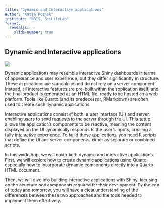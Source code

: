 ```yaml
---
title: "Dynamic and Interactive applications"
author: "Katja Kozjek"
institute: "NBIS, SciLifeLab"
format: 
  revealjs: 
    slide-number: true
---
```


## Dynamic and Interactive applications
![](./images/dashboards.png)

::: {.notes}
Dynamic applications may resemble interactive Shiny dashboards in terms of appearance and user experience, but they differ significantly in structure. These applications are standalone and do not rely on a server component. Instead, all interactive features are pre-built within the application itself, and the final product is generated as an HTML file, ready to be hosted on a web platform. Tools like Quarto (and its predecessor, RMarkdown) are often used to create such dynamic applications.

Interactive applications consist of both, a user interface (UI) and server, enabling users to send requests to the server through the UI. This setup allows the application’s components to be reactive, meaning the content displayed on the UI dynamically responds to the user’s inputs, creating a fully interactive experience. To build these applications, you need R scripts that define the UI and server components, either as separate or combined scripts.

In this workshop, we will cover both dynamic and interactive applications. First, we will explore how to create dynamic applications using Quarto, especially how to incorporate dynamic components directly into a Quarto HTML document.

Then, we will dive into building interactive applications with Shiny, focusing on the structure and components required for their development. By the end of today and tomorrow, you will have a clear understanding of the differences between these two approaches and the tools needed to implement them effectively.
:::